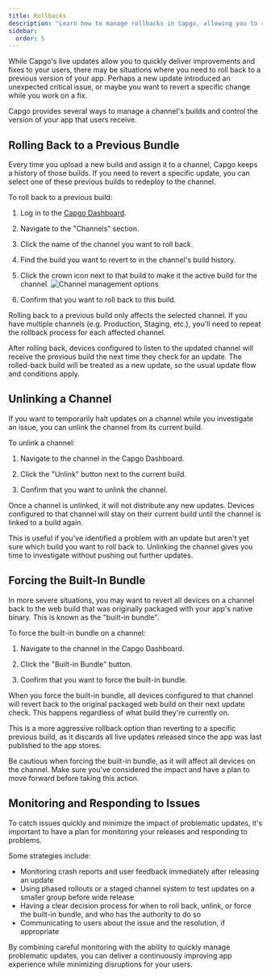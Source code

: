 ```yaml
---
title: Rollbacks
description: "Learn how to manage rollbacks in Capgo, allowing you to revert to previous app versions seamlessly when needed."
sidebar:
  order: 5
---
```



While Capgo's live updates allow you to quickly deliver improvements and fixes to your users, there may be situations where you need to roll back to a previous version of your app. Perhaps a new update introduced an unexpected critical issue, or maybe you want to revert a specific change while you work on a fix.

Capgo provides several ways to manage a channel's builds and control the version of your app that users receive.

## Rolling Back to a Previous Bundle

Every time you upload a new build and assign it to a channel, Capgo keeps a history of those builds. If you need to revert a specific update, you can select one of these previous builds to redeploy to the channel.

To roll back to a previous build:

<Steps>

1. Log in to the [Capgo Dashboard](https://app.capgo.io).

2. Navigate to the "Channels" section.

3. Click the name of the channel you want to roll back.

4. Find the build you want to revert to in the channel's build history.

5. Click the crown icon next to that build to make it the active build for the channel.
   ![Channel management options](/select_bundle.webp)

6. Confirm that you want to roll back to this build.

</Steps>

<Aside type="note">
Rolling back to a previous build only affects the selected channel. If you have multiple channels (e.g. Production, Staging, etc.), you'll need to repeat the rollback process for each affected channel.
</Aside>

After rolling back, devices configured to listen to the updated channel will receive the previous build the next time they check for an update. The rolled-back build will be treated as a new update, so the usual update flow and conditions apply.

## Unlinking a Channel

If you want to temporarily halt updates on a channel while you investigate an issue, you can unlink the channel from its current build. 

To unlink a channel:

1. Navigate to the channel in the Capgo Dashboard.

2. Click the "Unlink" button next to the current build.

3. Confirm that you want to unlink the channel.

Once a channel is unlinked, it will not distribute any new updates. Devices configured to that channel will stay on their current build until the channel is linked to a build again.

This is useful if you've identified a problem with an update but aren't yet sure which build you want to roll back to. Unlinking the channel gives you time to investigate without pushing out further updates.

## Forcing the Built-In Bundle

In more severe situations, you may want to revert all devices on a channel back to the web build that was originally packaged with your app's native binary. This is known as the "built-in bundle".

To force the built-in bundle on a channel:

1. Navigate to the channel in the Capgo Dashboard.

2. Click the "Built-in Bundle" button.

3. Confirm that you want to force the built-in bundle.

When you force the built-in bundle, all devices configured to that channel will revert back to the original packaged web build on their next update check. This happens regardless of what build they're currently on.

This is a more aggressive rollback option than reverting to a specific previous build, as it discards all live updates released since the app was last published to the app stores.

<Aside type="caution">
Be cautious when forcing the built-in bundle, as it will affect all devices on the channel. Make sure you've considered the impact and have a plan to move forward before taking this action.
</Aside>

## Monitoring and Responding to Issues

To catch issues quickly and minimize the impact of problematic updates, it's important to have a plan for monitoring your releases and responding to problems.

Some strategies include:

- Monitoring crash reports and user feedback immediately after releasing an update
- Using phased rollouts or a staged channel system to test updates on a smaller group before wide release
- Having a clear decision process for when to roll back, unlink, or force the built-in bundle, and who has the authority to do so
- Communicating to users about the issue and the resolution, if appropriate

By combining careful monitoring with the ability to quickly manage problematic updates, you can deliver a continuously improving app experience while minimizing disruptions for your users.
